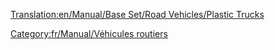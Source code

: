 [[Translation:en/Manual/Base Set/Road Vehicles/Plastic Trucks]]

{{fr/Manual/Base Set/Road Vehicles/Vehicule routier|nom      = Camion de plastique MightyMover
  |img      = en/Manual/Base Set/Road Vehicles/MightyMover plastic.png
  |prix     = 4 798£ (9 596$)
  |vitesse  = 48 km/h (30 mph)
  |annualite= 421£ (842$)
  |design   = 1935
  |vie      = 15
  |capacite = 17000 litres de plastique
}}
{{fr/Manual/Base Set/Road Vehicles/Vehicule routier|nom      = Camion de plastique Powernaught
  |img      = en/Manual/Base Set/Road Vehicles/Powernaught plastic.png
  |prix     = 6 029£ (12 058$)
  |vitesse  = 88 km/h (55 mph)
  |annualite= 787£ (1 574$)
  |design   = 1977
  |vie      = 15
  |capacite = 19000 litres de plastique
}}
{{fr/Manual/Base Set/Road Vehicles/Vehicule routier|nom      = Camion de plastique Wizzowow
  |img      = en/Manual/Base Set/Road Vehicles/Wizzowow plastic.png
  |prix     = 6 439£ (12 878$)
  |vitesse  = 112 km/h (80 mph)
  |annualite= 1 125£ (2 250$)
  |design   = 2011
  |vie      = 15
  |capacite = 22000 litres de plastique
}}


[[Category:fr/Manual/Véhicules routiers]]